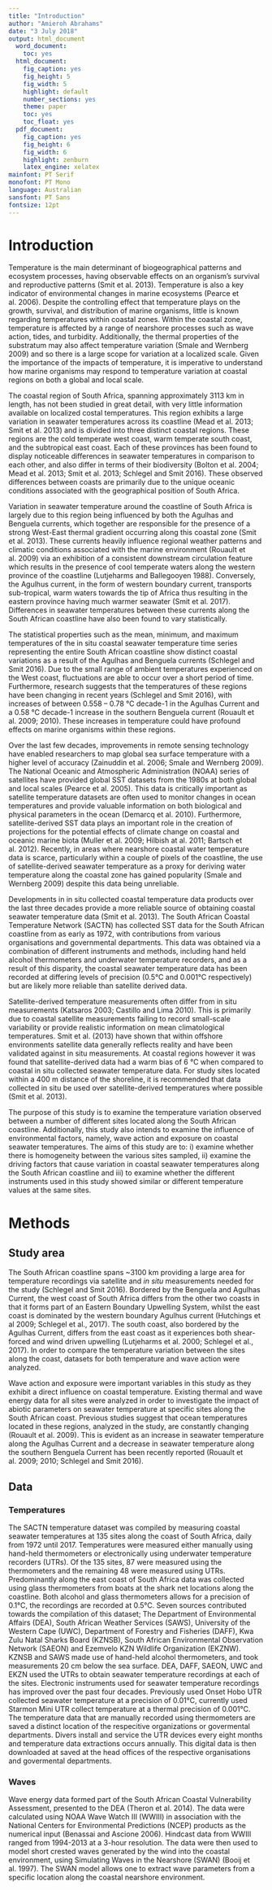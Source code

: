 ```yaml
---
title: "Introduction"
author: "Amieroh Abrahams"
date: "3 July 2018"
output: html_document
  word_document:
    toc: yes
  html_document:
    fig_caption: yes
    fig_height: 5
    fig_width: 5
    highlight: default
    number_sections: yes
    theme: paper
    toc: yes
    toc_float: yes
  pdf_document:
    fig_caption: yes
    fig_height: 6
    fig_width: 6
    highlight: zenburn
    latex_engine: xelatex
mainfont: PT Serif
monofont: PT Mono
language: Australian
sansfont: PT Sans
fontsize: 12pt
---
```


# Introduction

Temperature is the main determinant of biogeographical patterns and ecosystem processes, having observable effects on an organism’s survival and reproductive patterns (Smit et al. 2013). Temperature is also a key indicator of environmental changes in marine ecosystems (Pearce et al. 2006). Despite the controlling effect that temperature plays on the growth, survival, and distribution of marine organisms, little is known regarding temperatures within coastal zones. Within the coastal zone, temperature is affected by a range of nearshore processes such as wave action, tides, and turbidity. Additionally, the thermal properties of the substratum may also affect temperature variation (Smale and Wernberg 2009) and so there is a large scope for variation at a localized scale. Given the importance of the impacts of temperature, it is imperative to understand how marine organisms may respond to temperature variation at coastal regions on both a global and local scale.

The coastal region of South Africa, spanning approximately 3113 km in length, has not been studied in great detail, with very little information available on localized costal temperatures. This region exhibits a large variation in seawater temperatures across its coastline (Mead et al. 2013; Smit et al. 2013) and is divided into three distinct coastal regions. These regions are the cold temperate west coast, warm temperate south coast, and the subtropical east coast. Each of these provinces has been found to display noticeable differences in seawater temperatures in comparison to each other, and also differ in terms of their biodiversity (Bolton et al. 2004; Mead et al. 2013; Smit et al. 2013; Schlegel and Smit 2016). These observed differences between coasts are primarily due to the unique oceanic conditions associated with the geographical position of South Africa.

Variation in seawater temperature around the coastline of South Africa is largely due to this region being influenced by both the Agulhas and Benguela currents, which together are responsible for the presence of a strong West-East thermal gradient occurring along this coastal zone (Smit et al. 2013). These currents heavily influence regional weather patterns and climatic conditions associated with the marine environment (Rouault et al. 2009) via an exhibition of a consistent downstream circulation feature which results in the presence of cool temperate waters along the western province of the coastline (Lutjeharms and Ballegooyen 1988). Conversely, the Agulhus current, in the form of western boundary current, transports sub-tropical, warm waters towards the tip of Africa thus resulting in the eastern province having much warmer seawater (Smit et al. 2017). Differences in seawater temperatures between these currents along the South African coastline have also been found to vary statistically.

The statistical properties such as the mean, minimum, and maximum temperatures of the in situ coastal seawater temperature time series representing the entire South African coastline show distinct coastal variations as a result of the Agulhas and Benguela currents (Schlegel and Smit 2016). Due to the small range of ambient temperatures experienced on the West coast, fluctuations are able to occur over a short period of time. Furthermore, research suggests that the temperatures of these regions have been changing in recent years (Schlegel and Smit 2016), with increases of between 0.558 – 0.78 °C decade-1 in the Agulhas Current and a 0.58 °C decade-1 increase in the southern Benguela current (Rouault et al. 2009; 2010). These increases in temperature could have profound effects on marine organisms within these regions.
 
Over the last few decades, improvements in remote sensing technology have enabled researchers to map global sea surface temperature with a higher level of accuracy (Zainuddin et al. 2006; Smale and Wernberg 2009). The National Oceanic and Atmospheric Administration (NOAA) series of satellites have provided global SST datasets from the 1980s at both global and local scales (Pearce et al. 2005). This data is critically important as satellite temperature datasets are often used to monitor changes in ocean temperatures and provide valuable information on both biological and physical parameters in the ocean (Demarcq et al. 2010). Furthermore, satellite-derived SST data plays an important role in the creation of projections for the potential effects of climate change on coastal and oceanic marine biota (Muller et al. 2009; Hilbish at al. 2011; Bartsch et al. 2012). Recently, in areas where nearshore coastal water temperature data is scarce, particularly within a couple of pixels of the coastline, the use of satellite-derived seawater temperature as a proxy for deriving water temperature along the coastal zone has gained popularity (Smale and Wernberg 2009) despite this data being unreliable. 

Developments in in situ collected coastal temperature data products over the last three decades provide a more reliable source of obtaining coastal seawater temperature data (Smit et al. 2013). The South African Coastal Temperature Network (SACTN) has collected SST data for the South African coastline from as early as 1972, with contributions from various organisations and governmental departments. This data was obtained via a combination of different instruments and methods, including hand held alcohol thermometers and underwater temperature recorders, and as a result of this disparity, the coastal seawater temperature data has been recorded at differing levels of precision (0.5°C and 0.001°C respectively) but are likely more reliable than satellite derived data. 

Satellite-derived temperature measurements often differ from in situ measurements (Katsaros 2003; Castillo and Lima 2010). This is primarily due to coastal satellite measurements failing to record small-scale variability or provide realistic information on mean climatological temperatures. Smit et al. (2013) have shown that within offshore environments satellite data generally reflects reality and have been validated against in situ measurements. At coastal regions however it was found that satellite-derived data had a warm bias of 6 °C when compared to coastal in situ collected seawater temperature data. For study sites located within a 400 m distance of the shoreline, it is recommended that data collected in situ be used over satellite-derived temperatures where possible (Smit et al. 2013).

The purpose of this study is to examine the temperature variation observed between a number of different sites located along the South African coastline. Additionally, this study also intends to examine the influence of environmental factors, namely, wave action and exposure on coastal seawater temperatures. The aims of this study are to: i) examine whether there is homogeneity between the various sites sampled, ii) examine the driving factors that cause variation in coastal seawater temperatures along the South African coastline and iii) to examine whether the different instruments used in this study showed similar or different temperature values at the same sites.


# Methods
## Study area

The South African coastline spans ~3100 km providing a large area for temperature recordings via satellite and *in situ* measurements needed for the study (Schlegel and Smit 2016). Bordered by the Benguela and Agulhas Current, the west coast of South Africa differs from the other two coasts in that it forms part of an Eastern Boundary Upwelling System, whilst the east coast is dominated by the western boundary Agulhus current (Hutchings et al 2009; Schlegel et al., 2017). The south coast, also bordered by the Agulhas Current, differs from the east coast as it experiences both shear-forced and wind driven upwelling (Lutjeharms et al. 2000; Schlegel et al., 2017). In order to compare the temperature variation between the sites along the coast, datasets for both temperature and wave action were analyzed.

Wave action and exposure were important variables in this study as they exhibit a direct influence on coastal temperature. Existing thermal and wave energy data for all sites were analyzed in order to investigate the impact of abiotic parameters on seawater temperature at specific sites along the South African coast. Previous studies suggest that ocean temperatures located in these regions, analyzed in the study, are constantly changing (Rouault et al. 2009). This is evident as an increase in seawater temperature along the Agulhas Current and a decrease in seawater temperature along the southern Benguela Current has been recently reported (Rouault et al. 2009; 2010; Schlegel and Smit 2016).

## Data

### Temperatures

The SACTN temperature dataset was compiled by measuring coastal seawater temperatures at 135 sites along the coast of South Africa, daily from 1972 until 2017. Temperatures were measured either manually using hand-held thermometers or electronically using underwater temperature recorders (UTRs). Of the 135 sites, 87 were measured using the thermometers and the remaining 48 were measured using UTRs. Predominantly along the east coast of South Africa data was collected using glass thermometers from boats at the shark net locations along the coastline. Both alcohol and glass thermometers allows for a precision of 0.1°C, the recordings are recorded at 0.5°C. Seven sources contributed towards the compilation of this dataset; The Department of Environmental Affairs (DEA), South African Weather Services (SAWS), University of the Western Cape (UWC), Department of Forestry and Fisheries (DAFF), Kwa Zulu Natal Sharks Board (KZNSB), South African Environmental Observation Network (SAEON) and Ezemvelo KZN Wildlife Organization (EKZNW). KZNSB and SAWS made use of hand-held alcohol thermometers, and took measurements 20 cm below the sea surface. DEA, DAFF, SAEON, UWC and EKZN used the UTRs to obtain seawater temperature recordings at each of the sites. Electronic instruments used for seawater temperature recordings has improved over the past four decades. Previously used Onset Hobo UTR collected seawater temperature at  a precision of 0.01°C, currently used Starmon Mini UTR collect temperature at a thermal precision of 0.001°C. The temperature data that are manually recorded using thermometers are saved a distinct location of the respecitive organizations or govermental departments. Divers install and service the UTR devices every eight months and temperature data extractions occurs annually. This digital data is then downloaded at saved at the head offices of the respective organisations and govermental departments. 

### Waves

Wave energy data formed part of the South African Coastal Vulnerability Assessment, presented to the DEA (Theron et al. 2014). The data were calculated using NOAA Wave Watch III (WWIII) in association with the National Centers for Environmental Predictions (NCEP) products as the numerical input (Benassai and Ascione 2006). Hindcast data from WWIII ranged from 1994-2013 at a 3-hour resolution. The data were then used to model short crested waves generated by the wind into the coastal environment, using Simulating Waves in the Nearshore (SWAN) (Booij et al. 1997). The SWAN model allows one to extract wave parameters from a specific location along the coastal nearshore environment.

